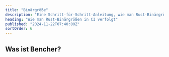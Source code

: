 ```yaml
---
title: "Binärgröße"
description: "Eine Schritt-für-Schritt-Anleitung, wie man Rust-Binärgrößen in CI verfolgt"
heading: "Wie man Rust-Binärgrößen in CI verfolgt"
published: "2024-11-22T07:40:00Z"
sortOrder: 6
---
```



<Intro
  lang="Rust"
/>

## Was ist Bencher?

<BencherIntro />

<Steps
  lang="Rust"
  optionUrl="/de/docs/explanation/adapters/#%EF%B8%8F-file-size"
  adapterUrl="/de/docs/explanation/adapters/#-json"
/>

<FileSizeInner>
  <CargoBuild />
</FileSizeInner>

<br />

<CallToAction lang={Language.de}/>
